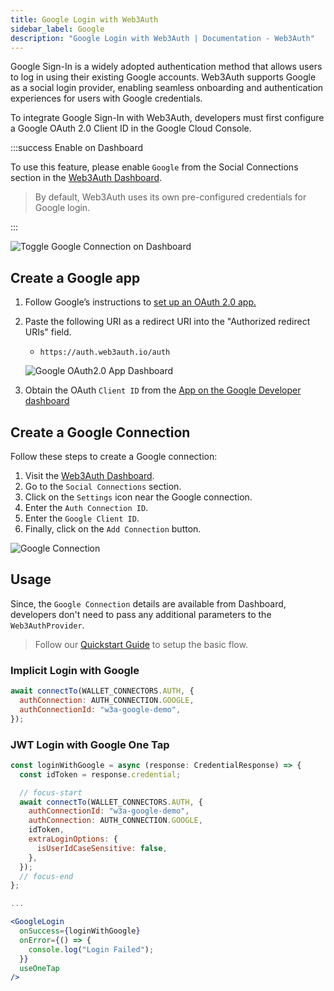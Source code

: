 ```yaml
---
title: Google Login with Web3Auth
sidebar_label: Google
description: "Google Login with Web3Auth | Documentation - Web3Auth"
---
```



Google Sign-In is a widely adopted authentication method that allows users to log in using their
existing Google accounts. Web3Auth supports Google as a social login provider, enabling seamless
onboarding and authentication experiences for users with Google credentials.

To integrate Google Sign-In with Web3Auth, developers must first configure a Google OAuth 2.0 Client
ID in the Google Cloud Console.

:::success Enable on Dashboard

To use this feature, please enable `Google` from the Social Connections section in the
[Web3Auth Dashboard](https://dashboard.web3auth.io).

> By default, Web3Auth uses its own pre-configured credentials for Google login.

:::

<div style={{ display: "flex", margin: "20px 0" }}>
  <img
    src={GoogleToggle}
    style={{
      maxWidth: "800px",
      borderRadius: "8px",
      boxShadow: "0 2px 6px rgba(0, 0, 0, 0.1)",
    }}
    alt="Toggle Google Connection on Dashboard"
  />
</div>

## Create a Google app

1. Follow Google’s instructions to
   [set up an OAuth 2.0 app.](https://support.google.com/cloud/answer/6158849?hl=en)
2. Paste the following URI as a redirect URI into the "Authorized redirect URIs" field.

   - `https://auth.web3auth.io/auth`

   ![Google OAuth2.0 App Dashboard](/guides/social-providers/google/google-app-redirect-uri.png)

3. Obtain the OAuth `Client ID` from the
   [App on the Google Developer dashboard](https://console.developers.google.com/)

## Create a Google Connection

Follow these steps to create a Google connection:

1. Visit the [Web3Auth Dashboard](https://dashboard.web3auth.io).
1. Go to the `Social Connections` section.
1. Click on the `Settings` icon near the Google connection.
1. Enter the `Auth Connection ID`.
1. Enter the `Google Client ID`.
1. Finally, click on the `Add Connection` button.

<div style={{ display: "flex", margin: "20px 0" }}>
  <img
    src={GoogleConnection}
    style={{
      maxWidth: "600px",
      borderRadius: "8px",
      boxShadow: "0 2px 6px rgba(0, 0, 0, 0.1)",
    }}
    alt="Google Connection"
  />
</div>

## Usage

Since, the `Google Connection` details are available from Dashboard, developers don't need to pass
any additional parameters to the `Web3AuthProvider`.

> Follow our [Quickstart Guide](/quick-start) to setup the basic flow.

### Implicit Login with Google

```jsx
await connectTo(WALLET_CONNECTORS.AUTH, {
  authConnection: AUTH_CONNECTION.GOOGLE,
  authConnectionId: "w3a-google-demo",
});
```

### JWT Login with Google One Tap

```jsx
const loginWithGoogle = async (response: CredentialResponse) => {
  const idToken = response.credential;

  // focus-start
  await connectTo(WALLET_CONNECTORS.AUTH, {
    authConnectionId: "w3a-google-demo",
    authConnection: AUTH_CONNECTION.GOOGLE,
    idToken,
    extraLoginOptions: {
      isUserIdCaseSensitive: false,
    },
  });
  // focus-end
};

...

<GoogleLogin
  onSuccess={loginWithGoogle}
  onError={() => {
    console.log("Login Failed");
  }}
  useOneTap
/>
```
